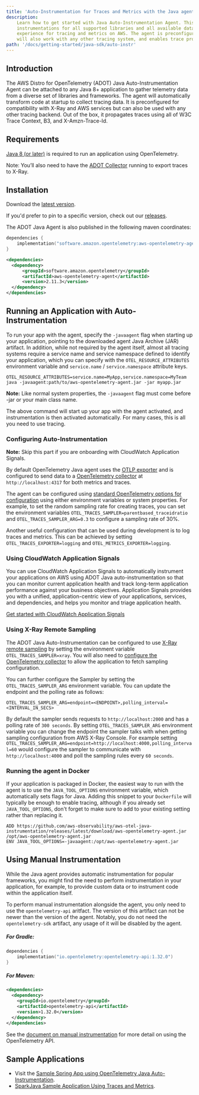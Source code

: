 ```yaml
---
title: 'Auto-Instrumentation for Traces and Metrics with the Java agent'
description:
    Learn how to get started with Java Auto-Instrumentation Agent. This package includes the instrumentation agent,
    instrumentations for all supported libraries and all available data exporters, providing a complete out of the box
    experience for tracing and metrics on AWS. The agent is preconfigured to generate trace IDs compatible with AWS X-Ray, which
    will also work with any other tracing system, and enables trace propagation using W3C Trace Context, B3, and X-Ray.
path: '/docs/getting-started/java-sdk/auto-instr'
---
```



## Introduction

The AWS Distro for OpenTelemetry (ADOT) Java Auto-Instrumentation Agent can be attached to any Java 8+ application to gather
telemetry data from a diverse set of libraries and frameworks. The agent will automatically transform code at startup
to collect tracing data. It is preconfigured for compatibility with X-Ray and AWS services but can also be used with any
other tracing backend. Out of the box, it propagates traces using all of W3C Trace Context, B3, and X-Amzn-Trace-Id.

<SectionSeparator />

## Requirements

[Java 8 (or later)](https://adoptopenjdk.net/) is required to run an application using OpenTelemetry.

Note: You’ll also need to have the [ADOT Collector](https://aws-otel.github.io/docs/getting-started/collector) running to export traces to X-Ray.

## Installation

Download the [latest version](https://github.com/aws-observability/aws-otel-java-instrumentation/releases/latest/download/aws-opentelemetry-agent.jar).

If you'd prefer to pin to a specific version, check out our [releases](https://github.com/aws-observability/aws-otel-java-instrumentation/releases).

The ADOT Java Agent is also published in the following maven coordinates:

```kotlin lineNumbers=true
dependencies {
    implementation("software.amazon.opentelemetry:aws-opentelemetry-agent:2.11.3")
}
```

```xml lineNumbers=true
<dependencies>
  <dependency>
      <groupId>software.amazon.opentelemetry</groupId>
      <artifactId>aws-opentelemetry-agent</artifactId>
      <version>2.11.3</version>
  </dependency>
</dependencies>
```

<SectionSeparator />

## Running an Application with Auto-Instrumentation
To run your app with the agent, specify the `-javaagent` flag when starting up your application,
pointing to the downloaded agent Java Archive (JAR) artifact. In addition, while not required by the agent itself,
almost all tracing systems require a service name and service namespace defined to identify your application, which you can specify
with the `OTEL_RESOURCE_ATTRIBUTES` environment variable and `service.name` / `service.namespace` attribute keys.
```
OTEL_RESOURCE_ATTRIBUTES=service.name=MyApp,service.namespace=MyTeam java -javaagent:path/to/aws-opentelemetry-agent.jar -jar myapp.jar
```
**Note:** Like normal system properties, the `-javaagent` flag must come before -jar or your main class name.

The above command will start up your app with the agent activated, and instrumentation is then activated
automatically. For many cases, this is all you need to use tracing.

### Configuring Auto-Instrumentation

**Note:** Skip this part if you are onboarding with CloudWatch Application Signals.

By default OpenTelemetry Java agent uses the [OTLP exporter](https://github.com/open-telemetry/opentelemetry-java/tree/master/exporters/otlp)
and is configured to send data to a [OpenTelemetry collector](https://github.com/open-telemetry/opentelemetry-collector/blob/master/receiver/otlpreceiver/README.md)
at `http://localhost:4317` for both metrics and traces.

The agent can be configured using [standard OpenTelemetry options for configuration](https://github.com/open-telemetry/opentelemetry-java/blob/main/sdk-extensions/autoconfigure/README.md) using either environment variables or system properties.
For example, to set the random sampling rate for creating traces, you can set the environment variables
`OTEL_TRACES_SAMPLER=parentbased_traceidratio` and `OTEL_TRACES_SAMPLER_ARG=0.3` to configure a sampling rate of 30%.

Another useful configuration that can be used during development is to log traces and metrics. This can be achieved by
setting `OTEL_TRACES_EXPORTER=logging` and `OTEL_METRICS_EXPORTER=logging`.

### Using CloudWatch Application Signals

You can use CloudWatch Application Signals to automatically instrument your applications on AWS using ADOT Java auto-instrumentation so that you can monitor current application health and track long-term application performance against your business objectives. Application Signals provides you with a unified, application-centric view of your applications, services, and dependencies, and helps you monitor and triage application health.

[Get started with CloudWatch Application Signals](https://docs.aws.amazon.com/AmazonCloudWatch/latest/monitoring/CloudWatch-Application-Monitoring-Sections.html)

### Using X-Ray Remote Sampling

The ADOT Java Auto-Instrumentation can be configured to use [X-Ray remote sampling](https://docs.aws.amazon.com/xray/latest/devguide/xray-console-sampling.html)
by setting the environment variable `OTEL_TRACES_SAMPLER=xray`. You will also need to [configure the OpenTelemetry collector](/docs/getting-started/remote-sampling)
to allow the application to fetch sampling configuration. 

You can further configure the Sampler by setting the `OTEL_TRACES_SAMPLER_ARG` environment variable. You can update the endpoint and the polling rate as follows:
```
OTEL_TRACES_SAMPLER_ARG=endpoint=<ENDPOINT>,polling_interval=<INTERVAL_IN_SECS>
``` 

By default the sampler sends requests to `http://localhost:2000` and has a polling rate of `300 seconds`. By setting `OTEL_TRACES_SAMPLER_ARG` 
environment variable you can change the endpoint the sampler talks with when getting sampling configuration from AWS X-Ray Console. For example setting 
`OTEL_TRACES_SAMPLER_ARG=endpoint=http://localhost:4000,polling_interval=60` would configure the sampler to communicate with `http://localhost:4000` and poll the sampling rules every `60 seconds`.

### Running the agent in Docker

If your application is packaged in Docker, the easiest way to run with the agent is to use the
`JAVA_TOOL_OPTIONS` environment variable, which automatically sets flags for Java. Adding this
snippet to your `Dockerfile` will typically be enough to enable tracing, although if you already set
`JAVA_TOOL_OPTIONS`, don't forget to make sure to add to your existing setting rather than replacing it.

```
ADD https://github.com/aws-observability/aws-otel-java-instrumentation/releases/latest/download/aws-opentelemetry-agent.jar /opt/aws-opentelemetry-agent.jar
ENV JAVA_TOOL_OPTIONS=-javaagent:/opt/aws-opentelemetry-agent.jar
```

<SectionSeparator />

## Using Manual Instrumentation

While the Java agent provides automatic instrumentation for popular frameworks, you might find the need
to perform instrumentation in your application, for example, to provide custom data or to instrument
code within the application itself.

To perform manual instrumentation alongside the agent, you only need to use the `opentelemetry-api` aritfact. The
version of this artifact can not be newer than the version of the agent. Notably, you do not need the `opentelemetry-sdk`
artifact, any usage of it will be disabled by the agent.

##### For Gradle:
```kotlin lineNumbers=true
dependencies {
    implementation("io.opentelemetry:opentelemetry-api:1.32.0")
}
```

##### For Maven:
```xml lineNumbers=true
<dependencies>
  <dependency>
    <groupId>io.opentelemetry</groupId>
    <artifactId>opentelemetry-api</artifactId>
    <version>1.32.0</version>
  </dependency>
</dependencies>
```

See the [document on manual instrumentation](/docs/getting-started/java-sdk/trace-manual-instr#custom-instrumentation)
for more detail on using the OpenTelemetry API.

<SectionSeparator />

## Sample Applications

* Visit the [Sample Spring App using OpenTelemetry Java Auto-Instrumentation](https://catalog.us-east-1.prod.workshops.aws/workshops/31676d37-bbe9-4992-9cd1-ceae13c5116c/en-US/aws-managed-oss/adot/javawalkthrough).
* [SparkJava Sample Application Using Traces and Metrics](https://github.com/aws-observability/aws-otel-java-instrumentation/tree/main/sample-apps/spark).
